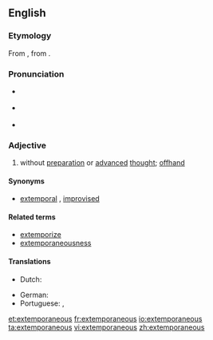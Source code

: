 ==English==

===Etymology===
From {{etyl|LL.}} {{term|extemporaneus|extemporāneus|lang=la}}, from {{etyl|la|en}} {{term|ex tempore|lang=la}}.

===Pronunciation===
* {{a|Canada}} {{IPA|/əkˌstɛmpɚˈeɪniəs/}}
* {{a|UK}} {{IPA|/ɛkˌsɛm.pɜː(ɹ)ˈeɪn.i.əs/}}
* {{rhymes|eɪniəs}}

===Adjective===
{{en-adj}}

# without [[preparation]] or [[advanced]] [[thought]]; [[offhand]]

====Synonyms====
* {{sense|without preparation}} [[extemporal]] {{qualifier|archaic}}, [[improvised]]

====Related terms====
* [[extemporize]]
* [[extemporaneousness]]

====Translations====
{{trans-top|without preparation}}
* Dutch: {{t-|nl|onvoorbereid}}
{{trans-mid}}
* German: {{t|de|unvorbereitet}}
* Portuguese: {{t|pt|extemporâneo|m}},  {{t|pt|extemporânea|f}}
{{trans-bottom}}

[[et:extemporaneous]]
[[fr:extemporaneous]]
[[io:extemporaneous]]
[[ta:extemporaneous]]
[[vi:extemporaneous]]
[[zh:extemporaneous]]